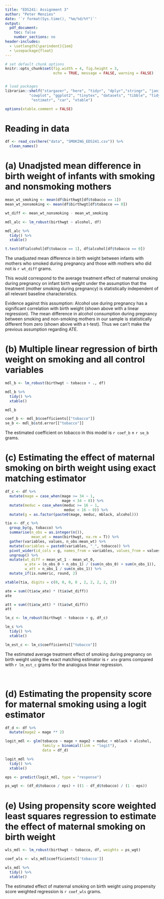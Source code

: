 ```yaml
---
title: "EDS241: Assignment 3"
author: "Peter Menzies"
date: '`r format(Sys.time(), "%m/%d/%Y")`'
output: 
  pdf_document:
    toc: false
    number_sections: no
header-includes:
  - \setlength{\parindent}{1em}
  - \usepackage{float}
---
```


```r

# set default chunk options
knitr::opts_chunk$set(fig.width = 4, fig.height = 3, 
                      echo = TRUE, message = FALSE, warning = FALSE)


# load packages
librarian::shelf("stargazer", "here", "tidyr", "dplyr","stringr", "janitor", 
           "cowplot", "ggplot2", "tinytex", "datasets", "tibble", "tidyverse", 
            "estimatr", "car", "xtable")

options(xtable.comment = FALSE)
```

# Reading in data

```r
df <- read_csv(here("data", "SMOKING_EDS241.csv")) %>% 
  clean_names()
```

# (a) Unadjsted mean difference in birth weight of infants with smoking and nonsmoking mothers

```r
mean_wt_smoking <- mean(df$birthwgt[df$tobacco == 1])
mean_wt_nonsmoking <- mean(df$birthwgt[df$tobacco == 0])

wt_diff <- mean_wt_nonsmoking - mean_wt_smoking
```

```r
mdl_alc <- lm_robust(birthwgt ~ alcohol, df)

mdl_alc %>% 
  tidy() %>% 
  xtable()
```

```r
t.test(df$alcohol[df$tobacco == 1], df$alcohol[df$tobacco == 0])
```

\noindent The unadjusted mean difference in birth weight between infants with mothers who smoked during pregnancy and those with mothers who did not is `r wt_diff` grams.

\noindent This would correspond to the average treatment effect of maternal smoking during pregnancy on infant birth weight under the assumption that the treatment (mother smoking during pregnancy) is statistically independent of all relevant baseline characteristics. 

\noindent Evidence against this assumption: 
\noindent Alcohol use during pregnancy has a significant correlation with birth weight (shown above with a linear regression). The mean difference in alcohol consumption during pregnancy between smoking and non-smoking mothers in our sample is statistically different from zero (shown above with a t-test). Thus we can't make the previous assumption regarding ATE.


# (b) Multiple linear regression of birth weight on smoking and all control variables

```r
mdl_b <- lm_robust(birthwgt ~ tobacco + ., df)
```

```r
mdl_b %>% 
  tidy() %>% 
  xtable()
```


```r
mdl_b

coef_b <- mdl_b$coefficients[["tobacco"]]
se_b <- mdl_b$std.error[["tobacco"]]
```



\noindent The estimated coefficient on tobacco in this model is `r coef_b` $\pm$ `r se_b` grams.


# (c) Estimating the effect of maternal smoking on birth weight using exact matching estimator

```r
df_c <- df %>% 
  mutate(mage = case_when(mage >= 34 ~ 1,
                          mage < 34 ~ 0)) %>% 
  mutate(meduc = case_when(meduc >= 16 ~ 1,
                           meduc < 16 ~ 0)) %>% 
  mutate(g = as.factor(paste0(mage, meduc, mblack, alcohol)))
```

```r
tia <- df_c %>%
  group_by(g, tobacco) %>% 
  summarise(n_obs = as.integer(n()),
            mean_wt = mean(birthwgt, na.rm = T)) %>%
  gather(variables, values, n_obs:mean_wt) %>% 
  mutate(variables = paste0(variables, "_", tobacco)) %>% 
  pivot_wider(id_cols = g, names_from = variables, values_from = values) %>% 
  ungroup() %>% 
  mutate(wt_diff = mean_wt_1 - mean_wt_0,
         w_ate = (n_obs_0 + n_obs_1) / (sum(n_obs_0) + sum(n_obs_1)),
         w_att = n_obs_1 / sum(n_obs_1)) %>% 
  mutate_if(is.numeric, round, 2)
```

```r
xtable(tia, digits = c(0, 0, 0, 0 , 2, 2, 2, 2, 2))
```

```r
ate = sum((tia$w_ate) * (tia$wt_diff))
ate

att = sum((tia$w_att) * (tia$wt_diff))
att
```


```r
lm_c <- lm_robust(birthwgt ~ tobacco + g, df_c)
```

```r
lm_c %>% 
  tidy() %>% 
  xtable()
```


```r
lm_est_c <- lm_c$coefficients[["tobacco"]] 
```


\noindent The estimated average treatment effect of smoking during pregnancy on birth weight using the exact matching estimator is `r ate` grams compared with `r lm_est_c` grams for the analogous linear regression.


\newpage

\ 

# (d) Estimating the propensity score for maternal smoking using a logit estimator

```r
df_d <- df %>% 
  mutate(mage2 = mage ** 2)
```

```r
logit_mdl <- glm(tobacco ~ mage + mage2 + meduc + mblack + alcohol,
                 family = binomial(link = "logit"),
                 data = df_d)
```

```r
logit_mdl %>%
  tidy() %>% 
  xtable()
```

```r
eps <- predict(logit_mdl, type = "response")

ps_wgt <- (df_d$tobacco / eps) + ((1 - df_d$tobacco) / (1 - eps))
```


# (e) Using propensity score weighted least squares regression to estimate the effect of maternal smoking on birth weight

```r
wls_mdl <- lm_robust(birthwgt ~ tobacco, df, weights = ps_wgt)
```

```r
coef_wls <- wls_mdl$coefficients[['tobacco']]
```

```r
wls_mdl %>%
  tidy() %>% 
  xtable()
```

The estimated effect of maternal smoking on birth weight using propensity score weighted regression is `r coef_wls` grams.


